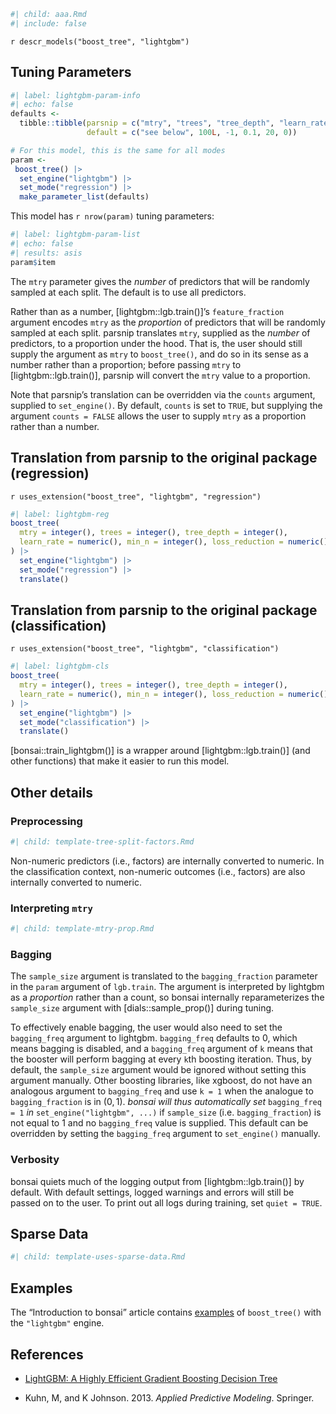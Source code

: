```r
#| child: aaa.Rmd
#| include: false
```

`r descr_models("boost_tree", "lightgbm")`

## Tuning Parameters

```r
#| label: lightgbm-param-info
#| echo: false
defaults <- 
  tibble::tibble(parsnip = c("mtry", "trees", "tree_depth", "learn_rate", "min_n",  "loss_reduction"),
                 default = c("see below", 100L, -1, 0.1, 20, 0))

# For this model, this is the same for all modes
param <-
 boost_tree() |> 
  set_engine("lightgbm") |> 
  set_mode("regression") |> 
  make_parameter_list(defaults)
```

This model has `r nrow(param)` tuning parameters:

```r
#| label: lightgbm-param-list
#| echo: false
#| results: asis
param$item
```

The `mtry` parameter gives the _number_ of predictors that will be randomly sampled at each split. The default is to use all predictors. 

Rather than as a number, [lightgbm::lgb.train()]'s `feature_fraction` argument encodes `mtry` as the _proportion_ of predictors that will be randomly sampled at each split. parsnip translates `mtry`, supplied as the _number_ of predictors, to a proportion under the hood. That is, the user should still supply the argument as `mtry` to `boost_tree()`, and do so in its sense as a number rather than a proportion; before passing `mtry` to [lightgbm::lgb.train()], parsnip will convert the `mtry` value to a proportion. 

Note that parsnip's translation can be overridden via the `counts` argument, supplied to `set_engine()`. By default, `counts` is set to `TRUE`, but supplying the argument `counts = FALSE` allows the user to supply `mtry` as a proportion rather than a number.

## Translation from parsnip to the original package (regression)

`r uses_extension("boost_tree", "lightgbm", "regression")`

```r
#| label: lightgbm-reg
boost_tree(
  mtry = integer(), trees = integer(), tree_depth = integer(), 
  learn_rate = numeric(), min_n = integer(), loss_reduction = numeric()
) |>
  set_engine("lightgbm") |>
  set_mode("regression") |>
  translate()
```

## Translation from parsnip to the original package (classification)

`r uses_extension("boost_tree", "lightgbm", "classification")`

```r
#| label: lightgbm-cls
boost_tree(
  mtry = integer(), trees = integer(), tree_depth = integer(), 
  learn_rate = numeric(), min_n = integer(), loss_reduction = numeric()
) |> 
  set_engine("lightgbm") |> 
  set_mode("classification") |> 
  translate()
```

[bonsai::train_lightgbm()] is a wrapper around [lightgbm::lgb.train()] (and other functions) that make it easier to run this model. 

## Other details

### Preprocessing

```r
#| child: template-tree-split-factors.Rmd
```

Non-numeric predictors (i.e., factors) are internally converted to numeric. In the classification context, non-numeric outcomes (i.e., factors) are also internally converted to numeric. 

### Interpreting `mtry`

```r
#| child: template-mtry-prop.Rmd
```

### Bagging

The `sample_size` argument is translated to the `bagging_fraction` parameter in the `param` argument of `lgb.train`. The argument is interpreted by lightgbm as a _proportion_ rather than a count, so bonsai internally reparameterizes the `sample_size` argument with [dials::sample_prop()] during tuning. 

To effectively enable bagging, the user would also need to set the `bagging_freq` argument to lightgbm. `bagging_freq` defaults to 0, which means bagging is disabled, and a `bagging_freq` argument of `k` means that the booster will perform bagging at every `k`th boosting iteration. Thus, by default, the `sample_size` argument would be ignored without setting this argument manually. Other boosting libraries, like xgboost, do not have an analogous argument to `bagging_freq` and use `k = 1` when the analogue to `bagging_fraction` is in $(0, 1)$. _bonsai will thus automatically set_ `bagging_freq = 1` _in_ `set_engine("lightgbm", ...)` if `sample_size` (i.e. `bagging_fraction`) is not equal to 1 and no `bagging_freq` value is supplied. This default can be overridden by setting the `bagging_freq` argument to `set_engine()` manually.

### Verbosity

bonsai quiets much of the logging output from [lightgbm::lgb.train()] by default. With default settings, logged warnings and errors will still be passed on to the user. To print out all logs during training, set `quiet = TRUE`.

## Sparse Data

```r
#| child: template-uses-sparse-data.Rmd
```

## Examples 

The "Introduction to bonsai" article contains [examples](https://bonsai.tidymodels.org/articles/bonsai.html) of `boost_tree()` with the `"lightgbm"` engine.

## References

 - [LightGBM: A Highly Efficient Gradient Boosting Decision Tree](https://papers.nips.cc/paper/2017/hash/6449f44a102fde848669bdd9eb6b76fa-Abstract.html)
 
- Kuhn, M, and K Johnson. 2013. _Applied Predictive Modeling_. Springer.
